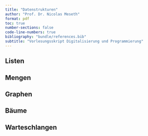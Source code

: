 ```yaml
---
title: "Datenstrukturen"
author: "Prof. Dr. Nicolas Meseth"
format: pdf
toc: true
number-sections: false
code-line-numbers: true
bibliography: "bundle/references.bib"
subtitle: "Vorlesungsskript Digitalisierung und Programmierung"
---
```

## Listen

## Mengen

## Graphen

## Bäume

## Warteschlangen

